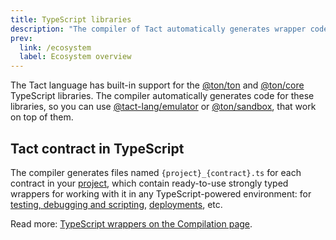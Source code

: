 ```yaml
---
title: TypeScript libraries
description: "The compiler of Tact automatically generates wrapper code for use with @ton/ton and @ton/core libraries"
prev:
  link: /ecosystem
  label: Ecosystem overview
---
```


The Tact language has built-in support for the [@ton/ton](https://github.com/ton-org/ton) and [@ton/core](https://github.com/ton-org/ton-core) TypeScript libraries. The compiler automatically generates code for these libraries, so you can use [@tact-lang/emulator](https://github.com/tact-lang/tact-emulator) or [@ton/sandbox](https://github.com/ton-org/sandbox), that work on top of them.

## Tact contract in TypeScript

The compiler generates files named `{project}_{contract}.ts` for each contract in your [project](/book/config#projects), which contain ready-to-use strongly typed wrappers for working with it in any TypeScript-powered environment: for [testing, debugging and scripting](/book/debug), [deployments](/book/deploy), etc.

Read more: [TypeScript wrappers on the Compilation page](/book/compile#wrap-ts).
